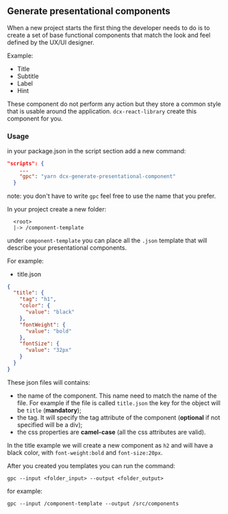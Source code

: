 
<Meta title="DCXLibrary/generate-components" component={FormInput} />

## Generate presentational components

When a new project starts the first thing the developer needs to do is to create a set of base functional components that match the look and feel defined by the UX/UI designer.

Example:

- Title
- Subtitle
- Label
- Hint

These component do not perform any action but they store a common style that is usable around the application. `dcx-react-library` create this component for you.

### Usage

in your package.json in the script section add a new command:

```json
"scripts": {
    ...
    "gpc": "yarn dcx-generate-presentational-component"
  }
```

note: you don't have to write `gpc` feel free to use the name that you prefer.

In your project create a new folder:

```
  <root>
  |-> /component-template
```

under `component-template` you can place all the `.json` template that will describe your presentational components.

For example:

- title.json

```json
{
  "title": {
    "tag": "h1",
    "color": {
      "value": "black"
    },
    "fontWeight": {
      "value": "bold"
    },
    "fontSize": {
      "value": "32px"
    }
  }
}
```

These json files will contains:

- the name of the component. This name need to match the name of the file. For example if the file is called `title.json` the key for the object will be `title` (**mandatory**);
- the tag. It will specify the tag attribute of the component (**optional** if not specified will be a div);
- the css properties are **camel-case** (all the css attributes are valid).

In the title example we will create a new component as `h2` and will have a black color, with `font-weight:bold` and `font-size:20px`.

After you created you templates you can run the command:

```
gpc --input <folder_input> --output <folder_output>

```

for example:

```
gpc --input /component-template --output /src/components

```
